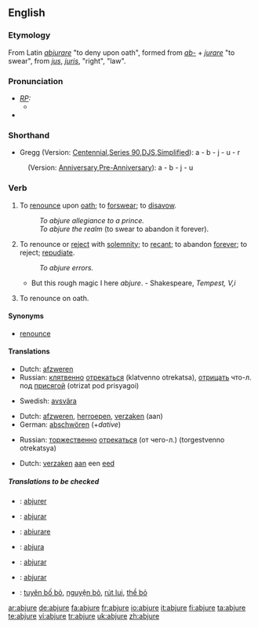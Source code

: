 ==English==

===Etymology===
From Latin ''[[abjurare]]'' "to deny upon oath", formed from ''[[ab-]]'' + ''[[jurare]]'' "to swear", from ''[[jus]]'', ''[[juris]]'', "right", "law".

===Pronunciation===
* ''[[RP]]:''
** {{IPA| /əbˈdʒʊə/}}
*{{audio|en-us-abjure.ogg|Audio (US)}}

===Shorthand===
* Gregg (Version: [http://en.wikipedia.org/wiki/Gregg_Shorthand#Centennial_Gregg_Shorthand Centennial],[http://en.wikipedia.org/wiki/Gregg_Shorthand#Series_90_Gregg_Shorthand  Series 90],[http://en.wikipedia.org/wiki/Gregg_Shorthand#Diamond_Jubilee_Gregg_Shorthand  DJS],[http://en.wikipedia.org/wiki/Gregg_Shorthand#Simplified_Gregg_Shorthand Simplified]): a - b - j - u - r
: (Version: [http://en.wikipedia.org/wiki/Gregg_Shorthand#Anniversary_Gregg_Shorthand Anniversary],[http://en.wikipedia.org/wiki/Gregg_Shorthand#Pre-Anniversary_Gregg_Shorthand Pre-Anniversary]): a - b - j - u

===Verb===
{{en-verb|abjur|ing}}

# {{transitive}} To [[renounce]] upon [[oath]]; to [[forswear]]; to [[disavow]].
#: ''To abjure allegiance to a prince.''
#: ''To abjure the realm'' (to swear to abandon it forever).
# {{transitive}} To renounce or [[reject]] with [[solemnity]]; to [[recant]]; to abandon [[forever]]; to reject; [[repudiate]].
#: ''To abjure errors.''
#* But this rough magic I here ''abjure''. - Shakespeare, ''Tempest, V,i''
# {{intransitive}} To renounce on oath.

====Synonyms====
*[[renounce]]

====Translations====
{{trans-top|to renounce upon oath}}
*Dutch: [[afzweren]]
*Russian: [[клятвенно]] [[отрекаться]] (klatvenno otrekatsa), [[отрицать]] что-л. под [[присяга|присягой]] (otrizat pod prisyagoi)
{{trans-mid}}
*Swedish: [[avsvära]]
{{trans-bottom}}

{{trans-top|to renounce with solemnity}}
*Dutch: [[afzweren]], [[herroepen]], [[verzaken]] (aan)
*German: [[abschwören]] (+''dative'')
{{trans-mid}}
*Russian: [[торжественно]] [[отрекаться]] (от чего-л.) (torgestvenno otrekatsya)
{{trans-bottom}}

{{trans-top|to renounce an oath}}
*Dutch: [[verzaken]] [[aan]] een [[eed]]
{{trans-mid}}
{{trans-bottom}}

=====Translations to be checked=====
{{checktrans}}
*{{ttbc|French}}: [[abjurer]]
*{{ttbc|Interlingua}}: [[abjurar]]
*{{ttbc|Italian}}: [[abiurare]]
*{{ttbc|Novial}}: [[abjura]]
*{{ttbc|Portuguese}}: [[abjurar]]
*{{ttbc|Spanish}}: [[abjurar]]
*{{ttbc|Vietnamese}}: [[tuyên bố bỏ]], [[nguyện bỏ]], [[rút lui]], [[thề bỏ]]

[[ar:abjure]]
[[de:abjure]]
[[fa:abjure]]
[[fr:abjure]]
[[io:abjure]]
[[it:abjure]]
[[fi:abjure]]
[[ta:abjure]]
[[te:abjure]]
[[vi:abjure]]
[[tr:abjure]]
[[uk:abjure]]
[[zh:abjure]]